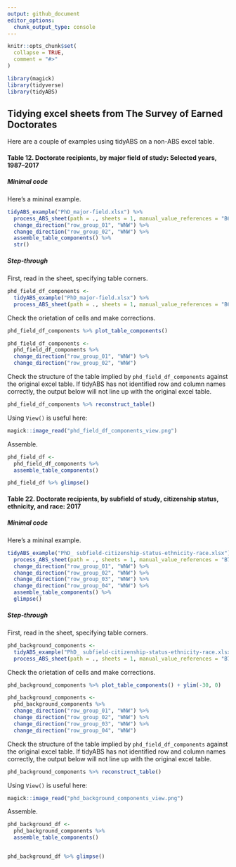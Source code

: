 ```yaml
---
output: github_document
editor_options: 
  chunk_output_type: console
---
```


<!-- README.md is generated from README.Rmd. Please edit that file -->

```r
knitr::opts_chunk$set(
  collapse = TRUE,
  comment = "#>"
)
```

```r
library(magick)
library(tidyverse)
library(tidyABS)
```

## Tidying excel sheets from The Survey of Earned Doctorates

Here are a couple of examples using tidyABS on a non-ABS excel table. 

#### Table 12. Doctorate recipients, by major field of study: Selected years, 1987–2017

##### Minimal code 
Here's a mininal example.
```r
tidyABS_example("PhD_major-field.xlsx") %>%
  process_ABS_sheet(path = ., sheets = 1, manual_value_references = "B6:O50") %>%
  change_direction("row_group_01", "WNW") %>%
  change_direction("row_group_02", "WNW") %>%
  assemble_table_components() %>%
  str()
```

##### Step-through

First, read in the sheet, specifying table corners.  

```r
phd_field_df_components <-
  tidyABS_example("PhD_major-field.xlsx") %>%
  process_ABS_sheet(path = ., sheets = 1, manual_value_references = "B6:O50")
```

Check the orietation of cells and make corrections. 

```r
phd_field_df_components %>% plot_table_components()

phd_field_df_components <-
  phd_field_df_components %>%
  change_direction("row_group_01", "WNW") %>%
  change_direction("row_group_02", "WNW")
```

Check the structure of the table implied by `phd_field_df_components` against the original excel table. If tidyABS has not identified row and column names correctly, the output below will not line up with the original excel table.   

```r
phd_field_df_components %>% reconstruct_table() 
```

Using `View()` is useful here:

```r
magick::image_read("phd_field_df_components_view.png")
```



Assemble.
```r
phd_field_df <-
  phd_field_df_components %>%
  assemble_table_components()

phd_field_df %>% glimpse()
```

#### Table 22. Doctorate recipients, by subfield of study, citizenship status, ethnicity, and race: 2017

##### Minimal code 
Here's a mininal example.
```r
tidyABS_example("PhD_ subfield-citizenship-status-ethnicity-race.xlsx") %>%
  process_ABS_sheet(path = ., sheets = 1, manual_value_references = "B7:L277") %>%
  change_direction("row_group_01", "WNW") %>%
  change_direction("row_group_02", "WNW") %>%
  change_direction("row_group_03", "WNW") %>%
  change_direction("row_group_04", "WNW") %>%
  assemble_table_components() %>%
  glimpse()
```

##### Step-through

First, read in the sheet, specifying table corners.  

```r
phd_background_components <-
  tidyABS_example("PhD_ subfield-citizenship-status-ethnicity-race.xlsx") %>%
  process_ABS_sheet(path = ., sheets = 1, manual_value_references = "B7:L277")

```

Check the orietation of cells and make corrections. 

```r
phd_background_components %>% plot_table_components() + ylim(-30, 0)

phd_background_components <-
  phd_background_components %>%
  change_direction("row_group_01", "WNW") %>%
  change_direction("row_group_02", "WNW") %>%
  change_direction("row_group_03", "WNW") %>% 
  change_direction("row_group_04", "WNW")

```

Check the structure of the table implied by `phd_field_df_components` against the original excel table. If tidyABS has not identified row and column names correctly, the output below will not line up with the original excel table.   

```r
phd_background_components %>% reconstruct_table()  
```

Using `View()` is useful here:

```r
magick::image_read("phd_background_components_view.png")
```


Assemble.
```r
phd_background_df <-
  phd_background_components %>%
  assemble_table_components()


phd_background_df %>% glimpse()
  
```
